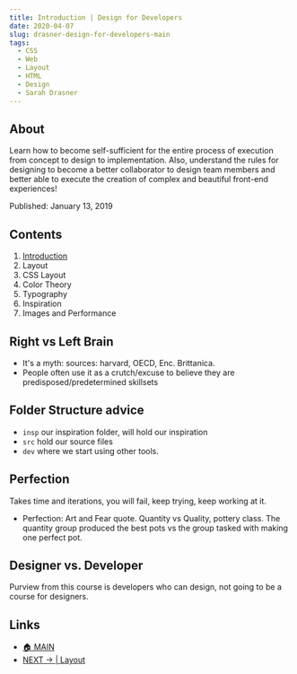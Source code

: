 ```yaml
---
title: Introduction | Design for Developers
date: 2020-04-07
slug: drasner-design-for-developers-main 
tags:
  - CSS
  - Web
  - Layout
  - HTML
  - Design 
  - Sarah Drasner
---
```


## About 
Learn how to become self-sufficient for the entire process of execution from concept to design to implementation. Also, understand the rules for designing to become a better collaborator to design team members and better able to execute the creation of complex and beautiful front-end experiences!

Published: January 13, 2019

## Contents
1. [Introduction](/drasner-design-for-developers-main)
2. Layout
3. CSS Layout 
4. Color Theory
5. Typography 
6. Inspiration
7. Images and Performance 

## Right vs Left Brain
- It's a myth: sources: harvard, OECD, Enc. Brittanica.
- People often use it as a crutch/excuse to believe they are predisposed/predetermined skillsets

## Folder Structure advice
- `insp` our inspiration folder, will hold our inspiration 
- `src` hold our source files
- `dev` where we start using other tools.

## Perfection
Takes time and iterations, you will fail, keep trying, keep working at it.

- Perfection: Art and Fear quote. Quantity vs Quality, pottery class. The quantity group produced the best pots vs the group tasked with making one perfect pot.

## Designer vs. Developer 
Purview from this course is developers who can design, not going to be a course for designers. 

## Links
- [🏠 MAIN](/drasner-design-for-developers-main)
- [NEXT → | Layout ](drasner-design-for-developers-layout)